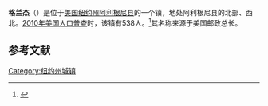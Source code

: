 {{Infobox settlement
|official_name            = 格兰杰
|settlement_type          = 镇
|nickname                 = 
|motto                    =

<!-- Images -->
|image_skyline            = 
|imagesize                = 
|image_caption            = 
|image_flag               = 
|image_seal               =

<!-- Maps -->
|pushpin_map              = New York
|pushpin_label            = 整兰杰
|pushpin_label_position   = bottom <!-- the position of the pushpin label: left, right, top, bottom, none -->
|pushpin_map_caption      =
|pushpin_mapsize          =
|image_map                = 
|mapsize                  = 
|map_caption              = 
|image_map1               = 
|mapsize1                 = 
|map_caption1             =

<!-- Location -->
|coordinates_display      = inline,title
|coordinates_region       = US-NY
|subdivision_type         = [[国家|国家]]
|subdivision_name         = [[美国|美国]]
|subdivision_type1        = [[美国行政区划|州]]
|subdivision_name1        = [[纽约州|纽约州]]
|subdivision_type2        = [[纽约州行政区划|县]]
|subdivision_name2        = [[阿利根尼县_(纽约州)|阿利根尼县]]
|government_footnotes     = 
|government_type          = 
|established_title        = 
|established_date         =

<!-- Area -->
|unit_pref                = Imperial
|area_footnotes           = 
|area_magnitude           = 
|area_total_km2           = 83.0
|area_land_km2            = 82.8
|area_water_km2           = 0.1
|area_total_sq_mi         = 32.0
|area_land_sq_mi          = 32.0
|area_water_sq_mi         = 0.0

<!-- Population -->
|population_as_of         = [[2010年美国人口普查|2010]]
|population_footnotes     = 
|population_total         = 538
|population_density_km2   = auto
|population_density_sq_mi =

<!-- General information -->
|timezone                 = [[美国东部时间|美国东部时间]]
|utc_offset               = -5
|timezone_DST             = EDT
|utc_offset_DST           = -4
|elevation_footnotes      = 
|elevation_m              = 547
|elevation_ft             = 1795
|latd = 42 |latm = 28 |lats = 13 |latNS = N
|longd = 78 |longm = 0 |longs = 38 |longEW = W

<!-- Area/postal codes & others -->
|postal_code_type         = 
|postal_code              = 
|area_code                = 
|website                  = {{URL|grangerny.org}}
|footnotes                = 
}}
'''格兰杰'''（{{lang-en|Granger}}）是位于[[美国|美国]][[纽约州|纽约州]][[阿利根尼县_(纽约州)|阿利根尼县]]的一个镇，地处阿利根尼县的北部、{{le|霍内尔|Hornell, New York}}西北。[[2010年美国人口普查|2010年美国人口普查]]时，该镇有538人。<ref name>{{cite web|url=http://factfinder2.census.gov|publisher=[[United_States_Census_Bureau|United States Census Bureau]]|title=American FactFinder|access-date=2021-12-31|archive-date=2013-09-11|archive-url=https://web.archive.org/web/20130911234518/http://factfinder2.census.gov/|dead-url=no}}</ref>其名称来源于美国邮政总长{{le|弗朗西斯·格兰杰|Francis Granger}}。

== 参考文献 ==
{{reflist}}

{{NY-stub}}
[[Category:纽约州城镇|Category:纽约州城镇]]